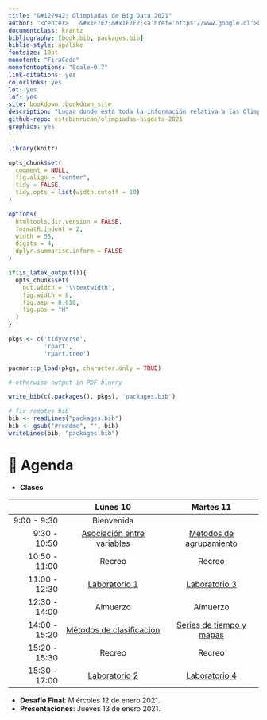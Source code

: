 ```yaml
--- 
title: "&#127942; Olimpiadas de Big Data 2021"
author: "<center>	&#x1F7E2;&#x1F7E2;<a href='https://www.google.cl'>LINK A LAS CLASES</a>&#x1F7E2;&#x1F7E2;</center>"
documentclass: krantz
bibliography: [book.bib, packages.bib]
biblio-style: apalike
fontsize: 10pt
monofont: "FiraCode"
monofontoptions: "Scale=0.7"
link-citations: yes
colorlinks: yes
lot: yes
lof: yes
site: bookdown::bookdown_site
description: "Lugar donde está toda la información relativa a las Olimpiadas de Big Data organizadas por MIDAS UC"
github-repo: estebanrucan/olimpiadas-bigdata-2021
graphics: yes
---
```


```r
library(knitr)

opts_chunk$set( 
  comment = NULL,
  fig.align = "center", 
  tidy = FALSE, 
  tidy.opts = list(width.cutoff = 10)
)

options(
  htmltools.dir.version = FALSE, 
  formatR.indent = 2, 
  width = 55, 
  digits = 4,
  dplyr.summarise.inform = FALSE
)

if(is_latex_output()){
  opts_chunk$set(
    out.width = "\\textwidth", 
    fig.width = 8, 
    fig.asp = 0.618,
    fig.pos = "H"
  )
}

pkgs <- c('tidyverse', 
          'rpart', 
          'rpart.tree')

pacman::p_load(pkgs, character.only = TRUE)

# otherwise output in PDF blurry

write_bib(c(.packages(), pkgs), 'packages.bib')

# fix remotes bib
bib <- readLines("packages.bib")
bib <- gsub("#readme", "", bib)
writeLines(bib, "packages.bib")
```

# &#128197; Agenda {-}

* **Clases**:

|               |          Lunes 10          |         Martes 11        |
|--------------:|:--------------------------:|:------------------------:|
|   9:00 - 9:30 |         Bienvenida         |                          |
|  9:30 - 10:50 | [Asociación entre variables](asociación-entre-variables.html) |  [Métodos de agrupamiento](métodos-de-agrupamiento.html) |
| 10:50 - 11:00 |           Recreo           |          Recreo          |
| 11:00 - 12:30 |        [Laboratorio 1](laboratorio-1.html)       |       [Laboratorio 3](laboratorio-3.html)      |
| 12:30 - 14:00 |          Almuerzo          |         Almuerzo         |
| 14:00 - 15:20 |  [Métodos de clasificación](métodos-de-clasificación.html)  | [Series de tiempo y mapas](series-de-tiempo-y-mapas.html) |
| 15:20 - 15:30 |           Recreo           |          Recreo          |
| 15:30 - 17:00 |        [Laboratorio 2](laboratorio-2.html)       |       [Laboratorio 4](laboratorio-4.html)      |

* **Desafío Final**: Miércoles 12 de enero 2021.
* **Presentaciones**: Jueves 13 de enero 2021.

